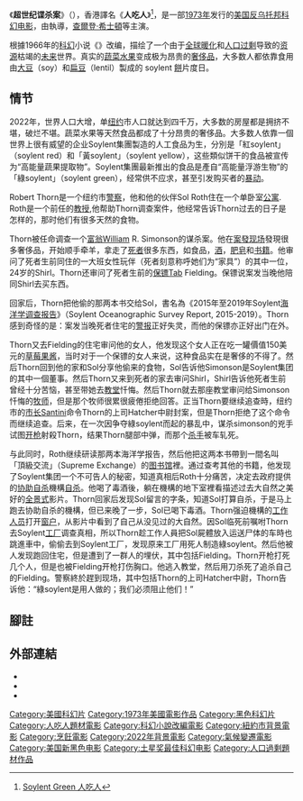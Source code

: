 {{Distinguish|Soylent}}
{{Infobox film
| name           = 超世纪谍杀案
| original_name = Soylent Green
| image          = Soylent green.jpg
| caption        = 於-{}-戲院上映時海報
| director       = {{link-en|李察·費里沙|Richard Fleischer}}
| producer       = {{link-en|Walter Seltzer|Walter Seltzer}}<br />Russell Thacher
| writer         = 原著：[[哈里·哈里森|哈里·哈里森]]<br />劇本：Stanley R. Greenberg
| starring       = [[查爾登·希士頓|查爾登·希士頓]]<br />{{link-en|麗·泰萊-揚|Leigh Taylor-Young}}<br />[[愛德華·G·羅賓遜|愛德華·G·羅賓遜]] 
| music          = Fred Myrow
| cinematography = [[Richard_H._Kline|Richard H. Kline]]
| editing        = Samuel E. Beetley
| distributor    = [[美高梅公司|美高梅公司]]
| released       = 紐約市：{{start date|1973|4|19}}<br />全美：{{start date|1973|5|9}}<br />香港：{{start date|1973|6|1}}
| runtime        = 97分鐘
| country        = {{美國電影產地}}
| language       = 英語
| budget         =
}}

《'''超世纪谍杀案'''》（{{Lang|en|'''''Soylent Green'''''}}），香港譯名《'''人吃人'''》<ref>[http://playitagain.info/site/1973/soylent-green/ Soylent Green 人吃人]</ref>，是一部[[1973年电影|1973年]]发行的[[美国电影|美国]][[反乌托邦|反乌托邦]][[科幻电影|科幻电影]]，由{{link-en|李察·費里沙|Richard Fleischer}}執導，[[查爾登·希士頓|查爾登·希士頓]]等主演。

根據1966年的[[科幻|科幻]]小说《{{link-en|Make Room! Make Room!|Make Room! Make Room!}}》改编，描绘了一个由于[[全球暖化|全球暖化]]和[[人口过剩|人口过剩]]导致的[[资源|资源]]枯竭的[[未来|未来]]世界。真实的[[蔬菜|蔬菜]][[水果|水果]]变成极为昂贵的[[奢侈品|奢侈品]]，大多数人都依靠食用由[[大豆|大豆]]（soy）和[[扁豆|扁豆]]（lentil）製成的 soylent [[餅|餅]]片度日。
<!-- 檔案不存在 [[File:SolyentGreen28d.png|frame]] -->

== 情节 ==
2022年，世界人口大增，单[[纽约|纽约]]市人口就达到四千万，大多数的房屋都是拥挤不堪，破烂不堪。蔬菜水果等天然食品都成了十分昂贵的奢侈品。大多数人依靠一個世界上很有威望的企业Soylent集團製造的人工食品为生，分別是「紅soylent」（soylent red）和「黃soylent」（soylent yellow），这些類似饼干的食品被宣传为“高能量蔬果提取物”。Soylent集團最新推出的食品是產自“高能量浮游生物”的「綠soylent」（soylent green），经常供不应求，甚至引发购买者的[[暴动|暴动]]。

Robert Thorn是一个纽约市[[警察|警察]]，他和他的伙伴Sol Roth住在一个单卧室[[公寓|公寓]]. Roth是一个前任的[[教授|教授]],他帮助Thorn调查案件，他经常告诉Thorn过去的日子是怎样的，那时他们有很多天然的食物。

Thorn被任命调查一个[[富翁|富翁]]William R. Simonson的谋杀案。他在[[案發现场|案發现场]]發現很多奢侈品，开始顺手牵羊，拿走了[[死者|死者]]很多东西，如食品，[[酒|酒]]，[[肥皂|肥皂]]和[[书籍|书籍]]。他审问了死者生前同住的一大班女性玩伴（死者刻意称呼她们为“家具”）的其中一位，24岁的Shirl。Thorn还审问了死者生前的[[保镖|保镖]]Tab Fielding。保镖说案发当晚他陪同Shirl去买东西。

回家后，Thorn把他偷的那两本书交给Sol，書名為《2015年至2019年Soylent[[海洋学|海洋学]][[调查报告|调查报告]]》（Soylent Oceanographic Survey Report, 2015-2019）。Thorn感到奇怪的是：案发当晚死者住宅的[[警报|警报]]正好失灵，而他的保镖亦正好出门在外。

Thorn又去Fielding的住宅审问他的女人，他发现这个女人正在吃一罐價值150美元的[[草莓|草莓]][[果酱|果酱]]，当时对于一个保镖的女人来说，这种食品实在是奢侈的不得了。然后Thorn回到他的家和Sol分享他偷来的食物，Sol告诉他Simonson是Soylent集团的其中一個董事。然后Thorn又来到死者的家去审问Shirl，Shirl告诉他死者生前曾经十分苦恼，甚至带她去[[教堂|教堂]]忏悔。然后Thorn就去那座教堂审问给Simonson忏悔的[[牧师|牧师]]，但是那个牧师很累很疲倦拒绝回答。正当Thorn要继续追查時，纽约市的[[市长|市长]]Santini命令Thorn的上司Hatcher中尉封案，但是Thorn拒绝了这个命令而继续追查。后来，在一次因争夺綠soylent而起的暴乱中，谋杀simonson的兇手试图[[开枪|开枪]]射殺Thorn，结果Thorn腿部中弹，而那个[[杀手|杀手]]被车轧死。

与此同时，Roth继续研读那两本海洋学报告，然后他把这两本书帶到一間名叫「頂級交流」（Supreme Exchange）的[[图书馆|图书馆]]裡。通过查考其他的书籍，他发现了Soylent集团一个不可告人的秘密，知道真相后Roth十分痛苦，决定去政府提供的[[协助自杀|协助自杀]]機構[[自杀|自杀]]。他喝了毒酒後，躺在機構的地下室裡看描述过去大自然之美好的[[全景式|全景式]]影片。Thorn回家后发现Sol留言的字条，知道Sol打算自杀，于是马上跑去协助自杀的機構，但已来晚了一步，Sol已喝下毒酒。Thorn强迫機構的[[工作人员|工作人员]]打开[[窗户|窗户]]，从影片中看到了自己从没见过的大自然。因Sol临死前嘱咐Thorn去Soylent[[工厂|工厂]]调查真相，所以Thorn趁工作人員把Sol屍體放入运送尸体的车時也跳進車中，偷偷去到Soylent工厂，发现原来工厂用死人制造綠soylent。然后他被人发现跑回住宅，但是遭到了一群人的埋伏，其中包括Fielding。Thorn开枪打死几个人，但是也被Fielding开枪打伤胸口。他逃入教堂，然后用刀杀死了追杀自己的Fielding。警察終於趕到现场，其中包括Thorn的上司Hatcher中尉，Thorn告诉他：“綠soylent是用人做的；我们必须阻止他们！”

== 腳註 ==
{{reflist}}

==外部連結==
{{wikiquote}}
* {{imdb title|id=0070723}}
* {{Amg movie|id=45839}}
* {{rotten-tomatoes|id=soylent_green}}
{{土星奖最佳科幻电影}}
{{星云奖最佳剧本/雷·布雷德伯里奖}}
{{日本星雲獎多媒體部門}}
{{DEFAULTSORT:Soylent Green}}
[[Category:美國科幻片|Category:美國科幻片]]
[[Category:1973年美國電影作品|Category:1973年美國電影作品]]
[[Category:黑色科幻片|Category:黑色科幻片]]
[[Category:人吃人題材電影|Category:人吃人題材電影]]
[[Category:科幻小說改編電影|Category:科幻小說改編電影]]
[[Category:紐約市背景電影|Category:紐約市背景電影]]
[[Category:烹飪電影|Category:烹飪電影]]
[[Category:2022年背景電影|Category:2022年背景電影]]
[[Category:氣候變遷電影|Category:氣候變遷電影]]
[[Category:美国新黑色电影|Category:美国新黑色电影]]
[[Category:土星奖最佳科幻电影|Category:土星奖最佳科幻电影]]
[[Category:人口過剩題材作品|Category:人口過剩題材作品]]